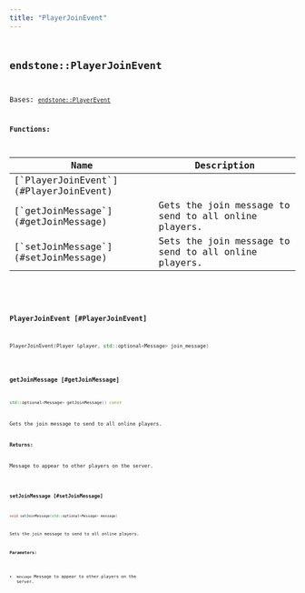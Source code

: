 ```yaml
---
title: "PlayerJoinEvent"
---
```


## <code className="doc-symbol doc-symbol-class"/> endstone::PlayerJoinEvent

Bases: [`endstone::PlayerEvent`](player_event)
















**Functions:**

<table>
<thead>
   <tr>
      <th>Name</th>
      <th>Description</th>
   </tr>
</thead>
<tbody>
<tr key="classendstone_1_1_player_join_event_1a57649db75a39610202ffecf345d4e09b">
    <td>[`PlayerJoinEvent`](#PlayerJoinEvent)</td>
    <td></td>
</tr>
<tr key="classendstone_1_1_player_join_event_1af6a9da33988a5734a055434ba384faeb">
    <td>[`getJoinMessage`](#getJoinMessage)</td>
    <td>Gets the join message to send to all online players.</td>
</tr>
<tr key="classendstone_1_1_player_join_event_1a63594b91d25a768fef8edcd5ca24bd93">
    <td>[`setJoinMessage`](#setJoinMessage)</td>
    <td>Sets the join message to send to all online players.</td>
</tr>
</tbody>
</table>

### <code className="doc-symbol doc-symbol-function"/> PlayerJoinEvent [#PlayerJoinEvent]

```cpp
PlayerJoinEvent(Player &player, std::optional<Message> join_message)
```
### <code className="doc-symbol doc-symbol-function"/> getJoinMessage [#getJoinMessage]

```cpp
std::optional<Message> getJoinMessage() const
```

Gets the join message to send to all online players.





**Returns:**

Message to appear to other players on the server. 





        
### <code className="doc-symbol doc-symbol-function"/> setJoinMessage [#setJoinMessage]

```cpp
void setJoinMessage(std::optional<Message> message)
```

Sets the join message to send to all online players.





**Parameters:**


* `message` Message to appear to other players on the server. 




        
